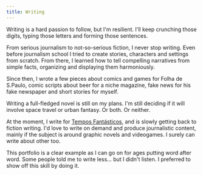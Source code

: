 ```yaml
---
title: Writing
---
```


<!-- TODO lacking images -->

<!-- TODO: Summarize -->

Writing is a hard passion to follow, but I'm resilient. I'll keep crunching those digits, typing those letters and forming those sentences.

From serious journalism to not-so-serious fiction, I never stop writing. Even before journalism school I tried to create stories, characters and settings from scratch. From there, I learned how to tell compelling narratives from simple facts, organizing and displaying them harmoniously.

Since then, I wrote a few pieces about comics and games for Folha de S.Paulo, comic scripts about beer for a niche magazine, fake news for his fake newspaper and short stories for myself.

Writing a full-fledged novel is still on my plans. I'm still deciding if it will involve space travel or urban fantasy. Or both. Or neither.

At the moment, I write for [Tempos Fantásticos](/writing/tempos_fantasticos), and is slowly getting back to fiction writing. I'd love to write on demand and produce journalistic content, mainly if the subject is around graphic novels and videogames. I surely can write about other too.

This portfolio is a clear example as I can go on for ages putting word after word. Some people told me to write less... but I didn't listen. I preferred to show off this skill by doing it.
